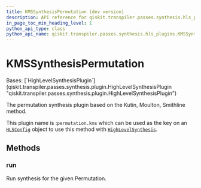 ```yaml
---
title: KMSSynthesisPermutation (dev version)
description: API reference for qiskit.transpiler.passes.synthesis.hls_plugins.KMSSynthesisPermutation in the dev version of qiskit
in_page_toc_min_heading_level: 1
python_api_type: class
python_api_name: qiskit.transpiler.passes.synthesis.hls_plugins.KMSSynthesisPermutation
---
```


# KMSSynthesisPermutation

<Class id="qiskit.transpiler.passes.synthesis.hls_plugins.KMSSynthesisPermutation" isDedicatedPage={true} github="https://github.com/Qiskit/qiskit/tree/stable/2.0/qiskit/transpiler/passes/synthesis/hls_plugins.py#L764-L777" signature="qiskit.transpiler.passes.synthesis.hls_plugins.KMSSynthesisPermutation" modifiers="class">
  Bases: [`HighLevelSynthesisPlugin`](qiskit.transpiler.passes.synthesis.plugin.HighLevelSynthesisPlugin "qiskit.transpiler.passes.synthesis.plugin.HighLevelSynthesisPlugin")

  The permutation synthesis plugin based on the Kutin, Moulton, Smithline method.

  This plugin name is :`permutation.kms` which can be used as the key on an [`HLSConfig`](qiskit.transpiler.passes.HLSConfig "qiskit.transpiler.passes.HLSConfig") object to use this method with [`HighLevelSynthesis`](qiskit.transpiler.passes.HighLevelSynthesis "qiskit.transpiler.passes.HighLevelSynthesis").

  ## Methods

  ### run

  <Function id="qiskit.transpiler.passes.synthesis.hls_plugins.KMSSynthesisPermutation.run" github="https://github.com/Qiskit/qiskit/tree/stable/2.0/qiskit/transpiler/passes/synthesis/hls_plugins.py#L771-L777" signature="run(high_level_object, coupling_map=None, target=None, qubits=None, **options)">
    Run synthesis for the given Permutation.
  </Function>
</Class>

